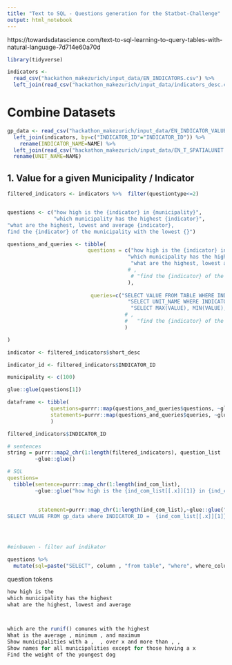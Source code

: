 ```yaml
---
title: "Text to SQL - Questions generation for the Statbot-Challenge"
output: html_notebook
---
```

https://towardsdatascience.com/text-to-sql-learning-to-query-tables-with-natural-language-7d714e60a70d

```r
library(tidyverse)
```


```r
indicators <- 
  read_csv("hackathon_makezurich/input_data/EN_INDICATORS.csv") %>% 
  left_join(read_csv("hackathon_makezurich/input_data/indicators_desc.csv"), by=c("INDICATOR_ID"="indicator_id")) 
```
# Combine Datasets
```r
gp_data <- read_csv("hackathon_makezurich/input_data/EN_INDICATOR_VALUES.csv") %>% 
  left_join(indicators, by=c("INDICATOR_ID"="INDICATOR_ID")) %>% 
    rename(INDICATOR_NAME=NAME) %>% 
  left_join(read_csv("hackathon_makezurich/input_data/EN_T_SPATIALUNIT.csv"), by=c("SPATIALUNIT_ID"="SPATIALUNIT_ID")) %>%
  rename(UNIT_NAME=NAME)
```

## 1. Value for a given Municipality / Indicator
```r

filtered_indicators <- indicators %>%  filter(questiontype<=2)


questions <- c("how high is the {indicator} in {municipality}", 
               "which municipality has the highest {indicator}",
"what are the highest, lowest and average {indicator},
find the {indicator} of the municipality with the lowest {}")

questions_and_queries <- tibble(
                          questions = c("how high is the {indicator} in {municipality}", 
                                       "which municipality has the highest {indicator}",
                                        "what are the highest, lowest and average {indicator}"
                                       # ,
                                        # "find the {indicator} of the municipality with the lowest {}"
                                       ),
                         
                           queries=c("SELECT VALUE FROM TABLE WHERE INDICATOR_ID = {indicator_id} and {municipality}=X", 
                                       "SELECT UNIT_NAME WHERE INDICATOR_ID={indicator_id} and VALUE=MAX(VALUE)",
                                        "SELECT MAX(VALUE), MIN(VALUE), AVG(VALUE) WHERE INDICATOR_ID={indicator_id}"
                                      # ,
                                      #   "find the {indicator} of the municipality with the lowest {}"
                                      )

)

indicator <- filtered_indicators$short_desc

indicator_id <- filtered_indicators$INDICATOR_ID

municipality <- c(100)

glue::glue(questions[1])

dataframe <- tibble(
              questions=purrr::map(questions_and_queries$questions, ~glue::glue(.x)) %>% unlist(),
              statements=purrr::map(questions_and_queries$queries, ~glue::glue(.x))%>% unlist()
              )
```
```r

filtered_indicators$INDICATOR_ID

# sentences
string = purrr::map2_chr(1:length(filtered_indicators), question_list
         ~glue::glue()

# SQL
questions=
  tibble(sentence=purrr::map_chr(1:length(ind_com_list),
         ~glue::glue("how high is the {ind_com_list[[.x]][1]} in {ind_com_list[[.x]][2]}")),
         
         
          statement=purrr::map_chr(1:length(ind_com_list),~glue::glue("
SELECT VALUE FROM gp_data where INDICATOR_ID =  {ind_com_list[[.x]][1]} and UNIT_NAME = {ind_com_list[[.x]][2]}")))




#einbauen - filter auf indikator

questions %>% 
  mutate(sql=paste("SELECT", column , "from table", "where", where_column, where_operators, where_value))

```


question tokens
```r
how high is the 
which municipality has the highest 
what are the highest, lowest and average 



which are the runif() comunes with the highest 
What is the average , minimum , and maximum 
Show municipalities with a ,  , over x and more than , , 
Show names for all municipalities except for those having a x 
Find the weight of the youngest dog

```



